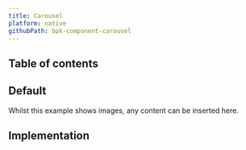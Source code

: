 ```yaml
---
title: Carousel
platform: native
githubPath: bpk-component-carousel
---
```




## Table of contents

## Default

Whilst this example shows images, any content can be inserted here.

<NativeComponentScreenshots
  iOS={iosCarouselDefault}
  iOSAltText="iOS default carousel component"
  android={androidCarouselDefault}
  androidAltText="Android default carousel component" />

## Implementation

<Readme file={readme} />
